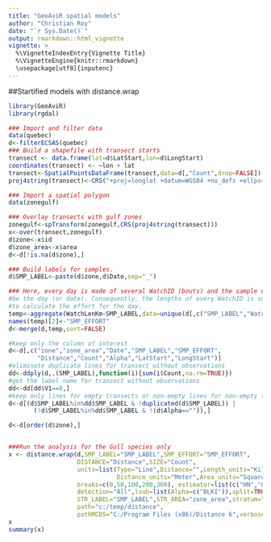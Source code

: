 ```yaml
---
title: "GeoAviR spatial models"
author: "Christian Roy"
date: "`r Sys.Date()`"
output: rmarkdown::html_vignette
vignette: >
  %\VignetteIndexEntry{Vignette Title}
  %\VignetteEngine{knitr::rmarkdown}
  \usepackage[utf8]{inputenc}
---
```


##Startified models with distance.wrap

```r
library(GeoAviR)
library(rgdal)

### Import and filter data
data(quebec)
d<-filterECSAS(quebec)
### Build a shapefile with transect starts
transect <- data.frame(lat=d$LatStart,lon=d$LongStart)
coordinates(transect) <- ~lon + lat
transect<-SpatialPointsDataFrame(transect,data=d[,"Count",drop=FALSE])
proj4string(transect)<-CRS("+proj=longlat +datum=WGS84 +no_defs +ellps=WGS84 +towgs84=0,0,0")

### Import a spatial polygon
data(zonegulf)

### Overlay transects with gulf zones
zonegulf<-spTransform(zonegulf,CRS(proj4string(transect)))
x<-over(transect,zonegulf)
d$zone<-x$id
d$zone_area<-x$area
d<-d[!is.na(d$zone),]

### Build labels for samples.
d$SMP_LABEL<-paste(d$zone,d$Date,sep="_")

### Here, every day is made of several WatchID (bouts) and the sample used will
#be the day (or date). Consequently, the lengths of every WatchID is summed
#to calculate the effort for the day.
temp<-aggregate(WatchLenKm~SMP_LABEL,data=unique(d[,c("SMP_LABEL","WatchID","WatchLenKm")]),sum)
names(temp)[2]<-"SMP_EFFORT"
d<-merge(d,temp,sort=FALSE)

#Keep only the column of interest
d<-d[,c("zone","zone_area","Date","SMP_LABEL","SMP_EFFORT",
        "Distance","Count","Alpha","LatStart","LongStart")]
#eliminate duplicate lines for transect without observations
dd<-ddply(d,.(SMP_LABEL),function(i){sum(i$Count,na.rm=TRUE)})
#get the label name for transect without observations
dd<-dd[dd$V1==0,]
#keep only lines for empty transects or non-empty lines for non-empty transects
d<-d[(d$SMP_LABEL%in%dd$SMP_LABEL & !duplicated(d$SMP_LABEL)) |
       (!d$SMP_LABEL%in%dd$SMP_LABEL & !(d$Alpha=="")),]

d<-d[order(d$zone),]


###Run the analysis for the Gull species only
x <- distance.wrap(d,SMP_LABEL="SMP_LABEL",SMP_EFFORT="SMP_EFFORT",
                   DISTANCE="Distance",SIZE="Count",
                   units=list(Type="Line",Distance="",Length_units="Kilometer",
                              Distance_units="Meter",Area_units="Square kilometer"),
                   breaks=c(0,50,100,200,300), estimator=list(c("HN","CO")),
                   detection="All",lsub=list(Alpha=c("BLKI")),split=TRUE,empty=NULL,
                   STR_LABEL="SMP_LABEL",STR_AREA="zone_area",stratum="STR_LABEL",
                   path="c:/temp/distance",
                   pathMCDS="C:/Program Files (x86)/Distance 6",verbose=FALSE)
x
summary(x)
```

